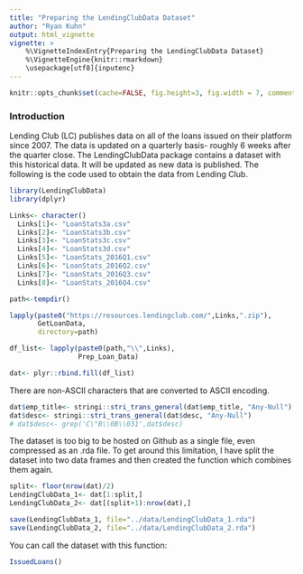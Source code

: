 ```yaml
---
title: "Preparing the LendingClubData Dataset"
author: "Ryan Kuhn"
output: html_vignette
vignette: >
    %\VignetteIndexEntry{Preparing the LendingClubData Dataset}
    %\VignetteEngine{knitr::rmarkdown}
    \usepackage[utf8]{inputenc}
---
```


```r
knitr::opts_chunk$set(cache=FALSE, fig.height=3, fig.width = 7, comment=NULL, eval=F, tidy=F, width=80)
```

### Introduction  
Lending Club (LC) publishes data on all of the loans issued on their platform since 2007. The data is updated on a quarterly basis- roughly 6 weeks after the quarter close. The LendingClubData package contains a dataset with this historical data.  It will be updated as new data is published.  The following is the code used to obtain the data from Lending Club.

```r
library(LendingClubData)
library(dplyr)
```

```r
Links<- character()
  Links[1]<- "LoanStats3a.csv" 
  Links[2]<- "LoanStats3b.csv"
  Links[3]<- "LoanStats3c.csv"
  Links[4]<- "LoanStats3d.csv"
  Links[5]<- "LoanStats_2016Q1.csv"
  Links[6]<- "LoanStats_2016Q2.csv"
  Links[7]<- "LoanStats_2016Q3.csv"
  Links[8]<- "LoanStats_2016Q4.csv"
```

```r
path<-tempdir()

lapply(paste0("https://resources.lendingclub.com/",Links,".zip"), 
       GetLoanData, 
       directory=path)

df_list<- lapply(paste0(path,"\\",Links), 
                 Prep_Loan_Data)

dat<- plyr::rbind.fill(df_list)
```

There are non-ASCII characters that are converted to ASCII encoding.

```r
dat$emp_title<- stringi::stri_trans_general(dat$emp_title, "Any-Null")
dat$desc<- stringi::stri_trans_general(dat$desc, "Any-Null")
# dat$desc<- grep('C\"B\\0B\\031',dat$desc)
```

The dataset is too big to be hosted on Github as a single file, even compressed as an .rda file. To get around this limitation, I have split the dataset into two data frames and then created the \code{IssuedLoans()} function which combines them again.

```r
split<- floor(nrow(dat)/2)
LendingClubData_1<- dat[1:split,]
LendingClubData_2<- dat[(split+1):nrow(dat),]

save(LendingClubData_1, file="../data/LendingClubData_1.rda")
save(LendingClubData_2, file="../data/LendingClubData_2.rda")
```

You can call the dataset with this function:
```r
IssuedLoans()
```
